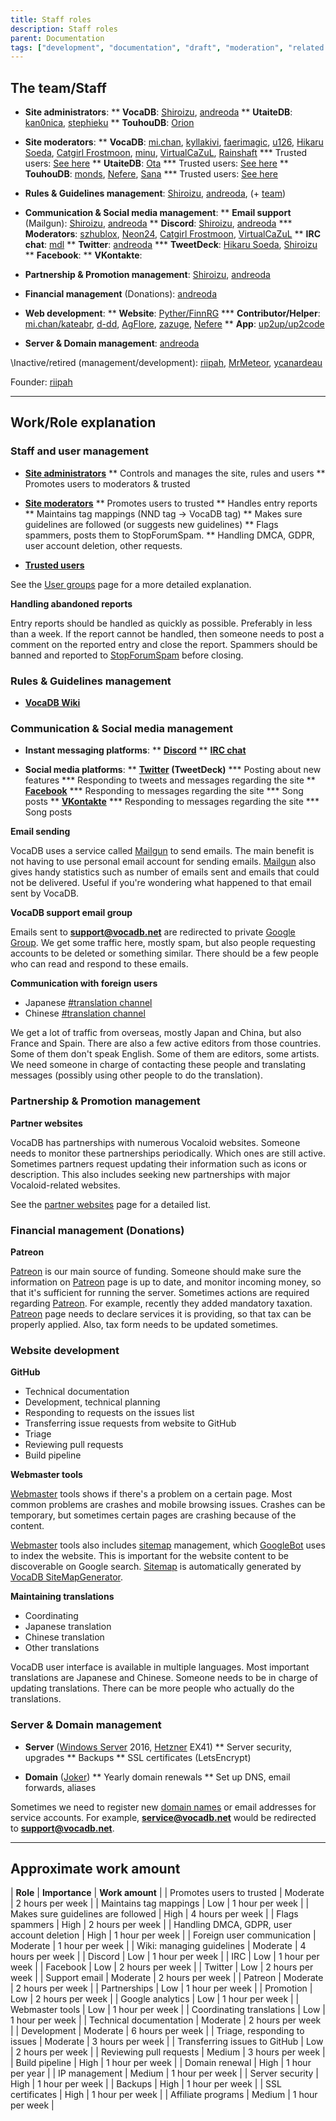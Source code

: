 ---
title: Staff roles
description: Staff roles
parent: Documentation
tags: ["development", "documentation", "draft", "moderation", "related websites", "staff", "user", "vocadb"]
---

## The team/Staff

* **Site administrators**:
** **VocaDB**: [Shiroizu](https://vocadb.net/Profile/Shiroizu), [andreoda](https://vocadb.net/Profile/andreoda)
** **UtaiteDB**: [kan0nica](https://utaitedb.net/Profile/kan0nica), [stephieku](https://utaitedb.net/Profile/stephieku)
** **TouhouDB**: [Orion](https://touhoudb.com/Profile/Orion)

* **Site moderators**:
** **VocaDB**: [mi.chan](https://vocadb.net/Profile/mi.chan), [kyllakivi](https://vocadb.net/Profile/kyllakivi), [faerimagic](https://vocadb.net/Profile/faerimagic), [u126](https://vocadb.net/Profile/u126), [Hikaru Soeda](https://vocadb.net/Profile/hikaru_so), [Catgirl Frostmoon](https://vocadb.net/Profile/Catgirl_Frostmoon), [minu](https://vocadb.net/Profile/minu), [VirtualCaZuL](https://vocadb.net/Profile/CaZuL), [Rainshaft](https://vocadb.net/Profile/Rainshaft)
*** Trusted users: [See here](https://vocadb.net/User?disabledUsers=false&filter=&groupId=Trusted&knowsLanguage=&onlyVerifiedArtists=false&page=1&pageSize=20&sort=RegisterDate)
** **UtaiteDB**: [Ota](https://utaitedb.net/Profile/Ota)
*** Trusted users: [See here](https://utaitedb.net/User?disabledUsers=false&filter=&groupId=Trusted&knowsLanguage=&onlyVerifiedArtists=false&page=1&pageSize=20&sort=RegisterDate)
** **TouhouDB**: [monds](https://touhoudb.com/Profile/monds), [Nefere](https://touhoudb.com/Profile/Nefere), [Sana](https://touhoudb.com/Profile/Sana)
*** Trusted users: [See here](https://touhoudb.com/User?disabledUsers=false&filter=&groupId=Trusted&knowsLanguage=&onlyVerifiedArtists=false&page=1&pageSize=20&sort=RegisterDate)

* **Rules & Guidelines management**: [Shiroizu](https://vocadb.net/Profile/Shiroizu), [andreoda](https://vocadb.net/Profile/andreoda), (+ [team](https://vocadb.net/User?disabledUsers=false&filter=&groupId=Moderator&knowsLanguage=&onlyVerifiedArtists=false&page=1&pageSize=20&sort=RegisterDate))

* **Communication & Social media management**:
** **Email support** (Mailgun): [Shiroizu](https://vocadb.net/Profile/Shiroizu), [andreoda](https://vocadb.net/Profile/andreoda)
** **Discord**: [Shiroizu](https://vocadb.net/Profile/Shiroizu), [andreoda](https://vocadb.net/Profile/andreoda)
*** **Moderators**: [szhublox](https://vocadb.net/Profile/szhublox), [Neon24](https://vocadb.net/Profile/Neon24), [Catgirl Frostmoon](https://vocadb.net/Profile/Catgirl_Frostmoon), [VirtualCaZuL](https://vocadb.net/Profile/CaZuL)
** **IRC chat**: [mdl](https://vocadb.net/Profile/mdl)
** **Twitter**: [andreoda](https://vocadb.net/Profile/andreoda)
*** **TweetDeck**: [Hikaru Soeda](https://vocadb.net/Profile/hikaru_so), [Shiroizu](https://vocadb.net/Profile/Shiroizu)
** **Facebook**:
** **VKontakte**:

* **Partnership & Promotion management**: [Shiroizu](https://vocadb.net/Profile/Shiroizu), [andreoda](https://vocadb.net/Profile/andreoda)

* **Financial management** (Donations): [andreoda](https://vocadb.net/Profile/andreoda)

* **Web development**:
** **Website**: [Pyther/FinnRG](https://vocadb.net/Profile/Pyther99)
*** **Contributor/Helper**: [mi.chan/kateabr](https://vocadb.net/Profile/mi.chan), [d-dd](https://vocadb.net/Profile/d_dd), [AgFlore](https://vocadb.net/Profile/AgFlore), [zazuge](https://vocadb.net/Profile/zazuge), [Nefere](https://vocadb.net/Profile/Nefere)
** **App**: [up2up/up2code](https://vocadb.net/Profile/up2up)

* **Server & Domain management**: [andreoda](https://vocadb.net/Profile/andreoda)

\\Inactive/retired (management/development): [riipah](https://vocadb.net/Profile/riipah), [MrMeteor](https://vocadb.net/Profile/MrMeteor), [ycanardeau](https://vocadb.net/Profile/ycanardeau)

Founder: [riipah](https://vocadb.net/Profile/riipah)

----

## Work/Role explanation

### Staff and user management

* **[Site administrators](/docs/documentation/user-groups#Administrator)**
** Controls and manages the site, rules and users
** Promotes users to moderators & trusted

* **[Site moderators](/docs/documentation/user-groups#Moderator)**
** Promotes users to trusted
** Handles entry reports
** Maintains tag mappings (NND tag -> VocaDB tag)
** Makes sure guidelines are followed (or suggests new guidelines)
** Flags spammers, posts them to StopForumSpam.
** Handling DMCA, GDPR, user account deletion, other requests.

* **[Trusted users](/docs/documentation/trusted-users)**

See the [User groups](/docs/documentation/user-groups) page for a more detailed explanation.

**Handling abandoned reports**

Entry reports should be handled as quickly as possible. Preferably in less than a week. If the report cannot be handled, then someone needs to post a comment on the reported entry and close the report. Spammers should be banned and reported to [StopForumSpam](https://www.stopforumspam.com/) before closing.

### Rules & Guidelines management

* **[VocaDB Wiki](https://wiki.vocadb.net/)**

### Communication & Social media management

* **Instant messaging platforms**:
** **[Discord](https://discord.com/invite/3bwXQNXKCz)**
** **[IRC chat](https://vocadb.net/Home/Chat)**

* **Social media platforms**:
** **[Twitter](https://twitter.com/VocaDB) (TweetDeck)**
*** Posting about new features
*** Responding to tweets and messages regarding the site
** **[Facebook](https://www.facebook.com/vocadb)**
*** Responding to messages regarding the site
*** Song posts
** **[VKontakte](https://vk.com/vocadb)**
*** Responding to messages regarding the site
*** Song posts

**Email sending**

VocaDB uses a service called [Mailgun](https://en.wikipedia.org/wiki/Mailgun) to send emails. The main benefit is not having to use personal email account for sending emails. [Mailgun](https://en.wikipedia.org/wiki/Mailgun) also gives handy statistics such as number of emails sent and emails that could not be delivered. Useful if you're wondering what happened to that email sent by VocaDB.

**VocaDB support email group**

Emails sent to **support@vocadb.net** are redirected to private [Google Group](https://en.wikipedia.org/wiki/Google_Groups). We get some traffic here, mostly spam, but also people requesting accounts to be deleted or something similar. There should be a few people who can read and respond to these emails.

**Communication with foreign users**

* Japanese [#translation channel](https://discord.gg/3bwXQNXKCz)
* Chinese [#translation channel](https://discord.gg/3bwXQNXKCz)

We get a lot of traffic from overseas, mostly Japan and China, but also France and Spain. There are also a few active editors from those countries. Some of them don't speak English. Some of them are editors, some artists. We need someone in charge of contacting these people and translating messages (possibly using other people to do the translation).

### Partnership & Promotion management

**Partner websites**

VocaDB has partnerships with numerous Vocaloid websites. Someone needs to monitor these partnerships periodically. Which ones are still active. Sometimes partners request updating their information such as icons or description. This also includes seeking new partnerships with major Vocaloid-related websites.

See the [partner websites](/docs/documentation/vocadb-partner-websites) page for a detailed list.

### Financial management (Donations)

**Patreon**

[Patreon](https://en.wikipedia.org/wiki/Patreon) is our main source of funding. Someone should make sure the information on [Patreon](https://en.wikipedia.org/wiki/Patreon) page is up to date, and monitor incoming money, so that it's sufficient for running the server. Sometimes actions are required regarding [Patreon](https://en.wikipedia.org/wiki/Patreon). For example, recently they added mandatory taxation. [Patreon](https://en.wikipedia.org/wiki/Patreon) page needs to declare services it is providing, so that tax can be properly applied. Also, tax form needs to be updated sometimes.

### Website development

**GitHub**

* Technical documentation
* Development, technical planning
* Responding to requests on the issues list
* Transferring issue requests from website to GitHub
* Triage
* Reviewing pull requests
* Build pipeline

**Webmaster tools**

[Webmaster](https://en.wikipedia.org/wiki/Webmaster) tools shows if there's a problem on a certain page. Most common problems are crashes and mobile browsing issues. Crashes can be temporary, but sometimes certain pages are crashing because of the content.

[Webmaster](https://en.wikipedia.org/wiki/Webmaster) tools also includes [sitemap](https://en.wikipedia.org/wiki/Site_map) management, which [GoogleBot](https://en.wikipedia.org/wiki/Googlebot) uses to index the website. This is important for the website content to be discoverable on Google search. [Sitemap](https://en.wikipedia.org/wiki/Site_map) is automatically generated by [VocaDB SiteMapGenerator](https://github.com/VocaDB/vocadb/tree/main/VocaDb.SiteMapGenerator).

**Maintaining translations**

* Coordinating
* Japanese translation
* Chinese translation
* Other translations

VocaDB user interface is available in multiple languages. Most important translations are Japanese and Chinese. Someone needs to be in charge of updating translations. There can be more people who actually do the translations.

### Server & Domain management

* **Server** ([Windows Server](https://en.wikipedia.org/wiki/Windows_Server) 2016, [Hetzner](https://www.hetzner.com/) EX41)
** Server security, upgrades
** Backups
** SSL certificates (LetsEncrypt)

* **Domain** ([Joker](https://joker.com/))
** Yearly domain renewals
** Set up DNS, email forwards, aliases

Sometimes we need to register new [domain names](https://en.wikipedia.org/wiki/Domain_name) or email addresses for service accounts. For example, **service@vocadb.net** would be redirected to **support@vocadb.net**.

----

## Approximate work amount

| **Role** | **Importance** | **Work amount** |
| Promotes users to trusted | Moderate | 2 hours per week |
| Maintains tag mappings | Low | 1 hour per week |
| Makes sure guidelines are followed | High | 4 hours per week |
| Flags spammers | High | 2 hours per week |
| Handling DMCA, GDPR, user account deletion | High | 1 hour per week |
| Foreign user communication | Moderate | 1 hour per week |
| Wiki: managing guidelines | Moderate | 4 hours per week |
| Discord | Low | 1 hour per week |
| IRC | Low | 1 hour per week |
| Facebook | Low | 2 hours per week |
| Twitter | Low | 2 hours per week |
| Support email | Moderate | 2 hours per week |
| Patreon | Moderate | 2 hours per week |
| Partnerships | Low | 1 hour per week |
| Promotion | Low | 2 hours per week |
| Google analytics | Low | 1 hour per week |
| Webmaster tools | Low | 1 hour per week |
| Coordinating translations | Low | 1 hour per week |
| Technical documentation | Moderate | 2 hours per week |
| Development | Moderate | 6 hours per week |
| Triage, responding to issues | Moderate | 3 hours per week |
| Transferring issues to GitHub | Low | 2 hours per week |
| Reviewing pull requests | Medium | 3 hours per week |
| Build pipeline | High | 1 hour per week |
| Domain renewal | High | 1 hour per year |
| IP management | Medium | 1 hour per week |
| Server security | High | 1 hour per week |
| Backups | High | 1 hour per week |
| SSL certificates | High | 1 hour per week |
| Affiliate programs | Medium | 1 hour per week |